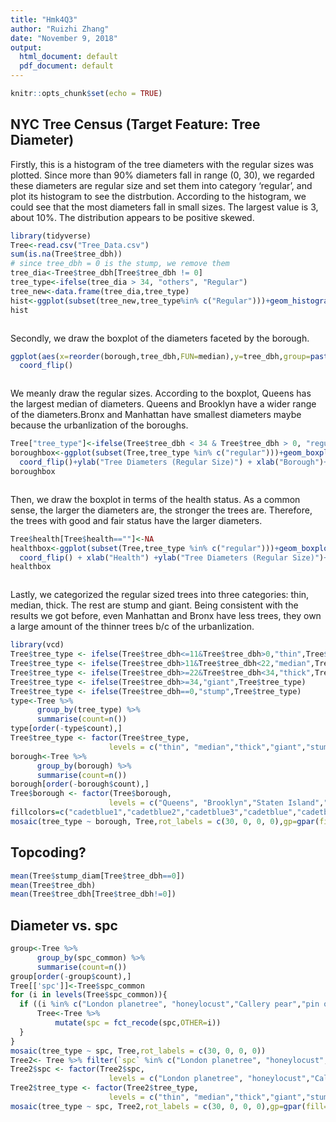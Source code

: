 ---
title: "Hmk4Q3"
author: "Ruizhi Zhang"
date: "November 9, 2018"
output:
  html_document: default
  pdf_document: default
---

```{r setup, include=FALSE}
knitr::opts_chunk$set(echo = TRUE)
```

## NYC Tree Census (Target Feature: Tree Diameter)
Firstly, this is a histogram of the tree diameters with the regular sizes was plotted. Since more than 90% diameters fall in range (0, 30), we regarded these diameters are regular size and set them into category 'regular', and plot its histogram to see the distrbution. According to the histogram, we could see that the most diameters fall in small sizes. The largest value is 3, about 10%. The distribution appears to be positive skewed.
```{r}
library(tidyverse)
Tree<-read.csv("Tree_Data.csv")
sum(is.na(Tree$tree_dbh))
# since tree_dbh = 0 is the stump, we remove them
tree_dia<-Tree$tree_dbh[Tree$tree_dbh != 0]
tree_type<-ifelse(tree_dia > 34, "others", "Regular")
tree_new<-data.frame(tree_dia,tree_type)
hist<-ggplot(subset(tree_new,tree_type%in% c("Regular")))+geom_histogram(aes(x=tree_dia,y=..density..),fill="lightblue",color="blue")+xlab("Tree Diameter")+labs(title="Histogram")
hist
```
```{r}

```
Secondly, we draw the boxplot of the diameters faceted by the borough.
```{r}
ggplot(aes(x=reorder(borough,tree_dbh,FUN=median),y=tree_dbh,group=paste(borough),color=borough),data=Tree)+geom_boxplot()+
  coord_flip()
```
```{r}

```
We meanly draw the regular sizes. According to the boxplot, Queens has the largest median of diameters. Queens and Brooklyn have a wider range of the diameters.Bronx and Manhattan have smallest diameters maybe because the urbanlization of the boroughs.  
```{r}
Tree["tree_type"]<-ifelse(Tree$tree_dbh < 34 & Tree$tree_dbh > 0, "regular","others")
boroughbox<-ggplot(subset(Tree,tree_type %in% c("regular")))+geom_boxplot(aes(x=reorder(borough,tree_dbh,FUN=median),y=tree_dbh,group=paste(borough),color=borough))+
  coord_flip()+ylab("Tree Diameters (Regular Size)") + xlab("Borough")+labs(title="Boxplot: Tree Diameters Vs. Borough")
boroughbox
```
```{r}

```
Then, we draw the boxplot in terms of the health status. As a common sense, the larger the diameters are, the stronger the trees are. Therefore, the trees with good and fair status have the larger diameters.
```{r}
Tree$health[Tree$health==""]<-NA
healthbox<-ggplot(subset(Tree,tree_type %in% c("regular")))+geom_boxplot(aes(x=reorder(health,tree_dbh,FUN=median),y=tree_dbh,group=paste(health),color=health))+
  coord_flip() + xlab("Health") +ylab("Tree Diameters (Regular Size)")+labs(title="Boxplot: Tree Diameter vs. Health")
healthbox
```
```{r}

```
Lastly, we categorized the regular sized trees into three categories: thin, median, thick. The rest are stump and giant. Being consistent with the results we got before, even Manhattan and Bronx have less trees, they own a large amount of the thinner trees b/c of the urbanlization.
```{r}
library(vcd)
Tree$tree_type <- ifelse(Tree$tree_dbh<=11&Tree$tree_dbh>0,"thin",Tree$tree_type)
Tree$tree_type <- ifelse(Tree$tree_dbh>11&Tree$tree_dbh<22,"median",Tree$tree_type)
Tree$tree_type <- ifelse(Tree$tree_dbh>=22&Tree$tree_dbh<34,"thick",Tree$tree_type)
Tree$tree_type <- ifelse(Tree$tree_dbh>=34,"giant",Tree$tree_type)
Tree$tree_type <- ifelse(Tree$tree_dbh==0,"stump",Tree$tree_type)
type<-Tree %>% 
      group_by(tree_type) %>%
      summarise(count=n()) 
type[order(-type$count),]
Tree$tree_type <- factor(Tree$tree_type, 
                      levels = c("thin", "median","thick","giant","stump"))
borough<-Tree %>% 
      group_by(borough) %>%
      summarise(count=n()) 
borough[order(-borough$count),]
Tree$borough <- factor(Tree$borough, 
                      levels = c("Queens", "Brooklyn","Staten Island","Bronx","Manhattan"))
fillcolors=c("cadetblue1","cadetblue2","cadetblue3","cadetblue","cadetblue4")
mosaic(tree_type ~ borough, Tree,rot_labels = c(30, 0, 0, 0),gp=gpar(fill=fillcolors))
```
## Topcoding?
```{r}
mean(Tree$stump_diam[Tree$tree_dbh==0])
mean(Tree$tree_dbh)
mean(Tree$tree_dbh[Tree$tree_dbh!=0])

```
## Diameter vs. spc
```{r}
group<-Tree %>% 
      group_by(spc_common) %>%
      summarise(count=n()) 
group[order(-group$count),]
Tree[['spc']]<-Tree$spc_common
for (i in levels(Tree$spc_common)){
  if ((i %in% c("London planetree", "honeylocust","Callery pear","pin oak","Norway maple","littleleaf linden","cherry","Japanese zelkova","ginkgo"))==FALSE){
      Tree<-Tree %>% 
          mutate(spc = fct_recode(spc,OTHER=i))
  }
}
mosaic(tree_type ~ spc, Tree,rot_labels = c(30, 0, 0, 0))
Tree2<- Tree %>% filter(`spc` %in% c("London planetree", "honeylocust","Callery pear","pin oak","Norway maple","littleleaf linden","cherry","Japanese zelkova","ginkgo"))
Tree2$spc <- factor(Tree2$spc, 
                      levels = c("London planetree", "honeylocust","Callery pear","pin oak","Norway maple","littleleaf linden","cherry","Japanese zelkova","ginkgo"))
Tree2$tree_type <- factor(Tree2$tree_type, 
                      levels = c("thin", "median","thick","giant","stump"))
mosaic(tree_type ~ spc, Tree2,rot_labels = c(30, 0, 0, 0),gp=gpar(fill=fillcolors))
```

